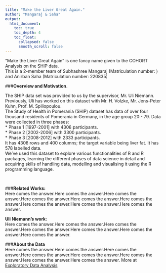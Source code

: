 ```yaml
---
title: "Make the Liver Great Again."
author: "Mangaraj & Saha" 
output: 
  html_document:
    toc: true
    toc_depth: 4 
    toc_float:
      collapsed: false
      smooth_scroll: false 
---
```


"Make the Liver Great Again" is one fancy name given to the COHORT Analysis on the SHIP data.<br />This is a 2-member team of Subhashree Mangaraj (Matriculation number: ) and Anirban Saha (Matriculation number: 220835)<br />


###**Overview and Motivation. **<br />

The SHIP data set was provided to us by the supervisor, Mr. Uli Niemann. Previously, Uli has worked on this dataset with Mr. H. Volzke, Mr. Jens-Peter Kuhn, Prof. M. Spiliopoulou. <br />
The Study of Health in Pomerania (SHIP) dataset has data of over four thousand residents of Pomerania in Germany, in the age group 20 - 79. Data were collected in three phases: <br />
* Phase 1 [1997-2001] with 4308 participants.<br /> 
* Phase 2 [2002-2006] with 3300 participants.<br />
* Phase 3 [2008-2012] with 2333 participants.<br />
It has 4308 rows and 400 columns; the target variable being liver fat. It has 578 labelled data. <br />
We’ve used this dataset to explore various functionalities of R and R packages, learning the different phases of data science in detail and acquiring skills of handling data, modelling and visualising it using the R programming language. 

<br />

###**Related Works: **<br />
Here comes the answer.Here comes the answer.Here comes the answer.Here comes the answer.Here comes the answer.Here comes the answer.Here comes the answer.Here comes the answer.Here comes the answer. <br />

  **Uli Niemann's work:**<br />
Here comes the answer.Here comes the answer.Here comes the answer.Here comes the answer.Here comes the answer.Here comes the answer.Here comes the answer. <br />

###**About the Data**<br />
Here comes the answer.Here comes the answer.Here comes the answer.Here comes the answer.Here comes the answer.Here comes the answer.Here comes the answer.Here comes the answer. More at [Exploratory Data Analysis](explor.html)